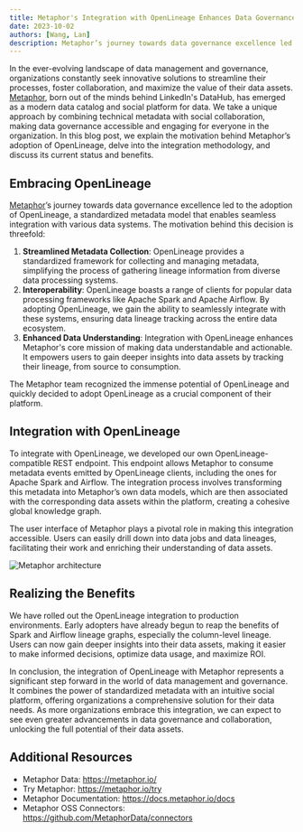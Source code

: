 ```yaml
---
title: Metaphor's Integration with OpenLineage Enhances Data Governance and Collaboration
date: 2023-10-02
authors: [Wang, Lan]
description: Metaphor’s journey towards data governance excellence led to the adoption of OpenLineage.
---
```

In the ever-evolving landscape of data management and governance, organizations constantly seek innovative solutions to streamline their processes, foster collaboration, and maximize the value of their data assets. [Metaphor](https://metaphor.io/), born out of the minds behind LinkedIn's DataHub, has emerged as a modern data catalog and social platform for data. We take a unique approach by combining technical metadata with social collaboration, making data governance accessible and engaging for everyone in the organization. In this blog post, we explain the motivation behind Metaphor’s adoption of OpenLineage, delve into the integration methodology, and discuss its current status and benefits.

<!--truncate-->

## Embracing OpenLineage
[Metaphor](https://metaphor.io/)’s journey towards data governance excellence led to the adoption of OpenLineage, a standardized metadata model that enables seamless integration with various data systems. The motivation behind this decision is threefold:
1. **Streamlined Metadata Collection**: OpenLineage provides a standardized framework for collecting and managing metadata, simplifying the process of gathering lineage information from diverse data processing systems.
2. **Interoperability**: OpenLineage boasts a range of clients for popular data processing frameworks like Apache Spark and Apache Airflow. By adopting OpenLineage, we gain the ability to seamlessly integrate with these systems, ensuring data lineage tracking across the entire data ecosystem.
3. **Enhanced Data Understanding**: Integration with OpenLineage enhances Metaphor's core mission of making data understandable and actionable. It empowers users to gain deeper insights into data assets by tracking their lineage, from source to consumption.  

The Metaphor team recognized the immense potential of OpenLineage and quickly decided to adopt OpenLineage as a crucial component of their platform.

## Integration with OpenLineage

To integrate with OpenLineage, we developed our own OpenLineage-compatible REST endpoint. This endpoint allows Metaphor to consume metadata events emitted by OpenLineage clients, including the ones for Apache Spark and Airflow. The integration process involves transforming this metadata into Metaphor’s own data models, which are then associated with the corresponding data assets within the platform, creating a cohesive global knowledge graph.

The user interface of Metaphor plays a pivotal role in making this integration accessible. Users can easily drill down into data jobs and data lineages, facilitating their work and enriching their understanding of data assets.

![Metaphor architecture](./metaphor-integration-arch.png)

## Realizing the Benefits

We have rolled out the OpenLineage integration to production environments. Early adopters have already begun to reap the benefits of Spark and Airflow lineage graphs, especially the column-level lineage. Users can now gain deeper insights into their data assets, making it easier to make informed decisions, optimize data usage, and maximize ROI.

In conclusion, the integration of OpenLineage with Metaphor represents a significant step forward in the world of data management and governance. It combines the power of standardized metadata with an intuitive social platform, offering organizations a comprehensive solution for their data needs. As more organizations embrace this integration, we can expect to see even greater advancements in data governance and collaboration, unlocking the full potential of their data assets.

## Additional Resources
- Metaphor Data: https://metaphor.io/
- Try Metaphor: https://metaphor.io/try 
- Metaphor Documentation: https://docs.metaphor.io/docs
- Metaphor OSS Connectors: https://github.com/MetaphorData/connectors

